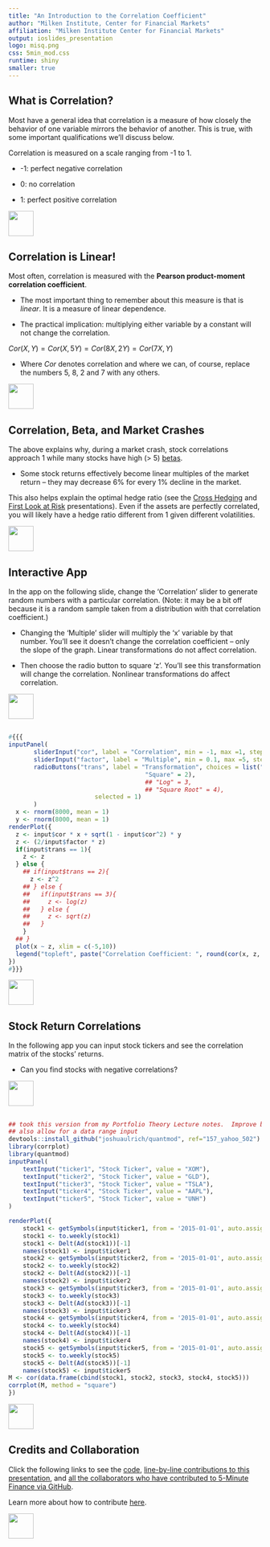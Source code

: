 ```yaml
---
title: "An Introduction to the Correlation Coefficient"
author: "Milken Institute, Center for Financial Markets"
affiliation: "Milken Institute Center for Financial Markets"
output: ioslides_presentation
logo: misq.png
css: 5min_mod.css
runtime: shiny
smaller: true
---
```


## What is Correlation?

Most have a general idea that correlation is a measure of how closely the behavior of one variable mirrors the behavior of another.  This is true, with some important qualifications we'll discuss below.  

Correlation is measured on a scale ranging from -1 to 1.  

-  -1: perfect negative correlation

-  0: no correlation
  
-  1: perfect positive correlation

<div class="MIfooter"><img src="mi.png" style="height:50px;"></div> 

## Correlation is Linear!

Most often, correlation is measured with the **Pearson product-moment correlation coefficient**.

- The most important thing to remember about this measure is that is *linear*.  It is a measure of linear dependence.  

- The practical implication:  multiplying either variable by a constant will not change the correlation.  

$Cor(X, Y) = Cor(X, 5Y) = Cor(8X, 2Y) = Cor(7X, Y)$  

- Where $Cor$ denotes correlation and where we can, of course, replace the numbers 5, 8, 2 and 7 with any others.

<div class="MIfooter"><img src="mi.png" style="height:50px;"></div> 

## Correlation, Beta, and Market Crashes

The above explains why, during a market crash, stock correlations approach 1 while many stocks have high (> 5) [betas](http://www.5minutefinance.org/concepts/the-capital-asset-pricing-model).

- Some stock returns effectively become linear multiples of the market return -- they may decrease 6\% for every 1\% decline in the market.

This also helps explain the optimal hedge ratio (see the [Cross Hedging](http://www.5minutefinance.org/concepts/cross-hedging) and [First Look at Risk](http://www.5minutefinance.org/concepts/intro-risk) presentations). Even if the assets are perfectly correlated, you will likely have a hedge ratio different from 1 given different volatilities.

<div class="MIfooter"><img src="mi.png" style="height:50px;"></div> 

## Interactive App

In the app on the following slide, change the 'Correlation' slider to generate random numbers with a particular correlation. (Note: it may be a bit off because it is a random sample taken from a distribution with that correlation coefficient.)

-  Changing the 'Multiple' slider will multiply the 'x' variable by that number.  You'll see it doesn't change the correlation coefficient -- only the slope of the graph. Linear transformations do not affect correlation.

-  Then choose the radio button to square 'z'.  You'll see this transformation will change the correlation.  Nonlinear transformations do affect correlation. 

<div class="MIfooter"><img src="mi.png" style="height:50px;"></div> 

##

```r
#{{{
inputPanel(
	   sliderInput("cor", label = "Correlation", min = -1, max =1, step = .01, value = 0),
	   sliderInput("factor", label = "Multiple", min = 0.1, max =5, step = .1, value = 1),
	   radioButtons("trans", label = "Transformation", choices = list("None" =1,
									  "Square" = 2),
									  ## "Log" = 3,
									  ## "Square Root" = 4),
                        selected = 1)
	   )
  x <- rnorm(8000, mean = 1)
  y <- rnorm(8000, mean = 1)
renderPlot({
  z <- input$cor * x + sqrt(1 - input$cor^2) * y
  z <- (2/input$factor * z)
  if(input$trans == 1){
    z <- z
  } else {
    ## if(input$trans == 2){
      z <- z^2
    ## } else {
    ##   if(input$trans == 3){
    ##     z <- log(z)
    ##   } else {
    ##     z <- sqrt(z)
    ##   }
    }
  ## }
  plot(x ~ z, xlim = c(-5,10))
  legend("topleft", paste("Correlation Coefficient: ", round(cor(x, z, method = "pearson"), 2), sep = ""))
})
#}}}
```


<div class="MIfooter"><img src="mi.png" style="height:50px;"></div> 

##  Stock Return Correlations

In the following app you can input stock tickers and see the correlation matrix of the stocks' returns.  

- Can you find stocks with negative correlations?


<div class="MIfooter"><img src="mi.png" style="height:50px;"></div> 

##

```r
## took this version from my Portfolio Theory Lecture notes.  Improve by allowing for an arbitrary number of inputs with a selectizeInput()
## also allow for a data range input
devtools::install_github("joshuaulrich/quantmod", ref="157_yahoo_502")
library(corrplot)
library(quantmod)
inputPanel(
    textInput("ticker1", "Stock Ticker", value = "XOM"),
    textInput("ticker2", "Stock Ticker", value = "GLD"),
    textInput("ticker3", "Stock Ticker", value = "TSLA"),
    textInput("ticker4", "Stock Ticker", value = "AAPL"),
    textInput("ticker5", "Stock Ticker", value = "UNH")
)

renderPlot({
    stock1 <- getSymbols(input$ticker1, from = '2015-01-01', auto.assign = FALSE)
    stock1 <- to.weekly(stock1)
    stock1 <- Delt(Ad(stock1))[-1]
    names(stock1) <- input$ticker1
    stock2 <- getSymbols(input$ticker2, from = '2015-01-01', auto.assign = FALSE)
    stock2 <- to.weekly(stock2)
    stock2 <- Delt(Ad(stock2))[-1]
    names(stock2) <- input$ticker2
    stock3 <- getSymbols(input$ticker3, from = '2015-01-01', auto.assign = FALSE)
    stock3 <- to.weekly(stock3)
    stock3 <- Delt(Ad(stock3))[-1]
    names(stock3) <- input$ticker3
    stock4 <- getSymbols(input$ticker4, from = '2015-01-01', auto.assign = FALSE)
    stock4 <- to.weekly(stock4)
    stock4 <- Delt(Ad(stock4))[-1]
    names(stock4) <- input$ticker4
    stock5 <- getSymbols(input$ticker5, from = '2015-01-01', auto.assign = FALSE)
    stock5 <- to.weekly(stock5)
    stock5 <- Delt(Ad(stock5))[-1]
    names(stock5) <- input$ticker5
M <- cor(data.frame(cbind(stock1, stock2, stock3, stock4, stock5)))
corrplot(M, method = "square")
})
```

<div class="MIfooter"><img src="mi.png" style="height:50px;"></div> 

## Credits and Collaboration

Click the following links to see the [code](https://github.com/FinancialMarkets/5MinuteFinance/blob/master/EEconometrics/what_is_correlation/basic_correlation.Rmd), [line-by-line contributions to this presentation](https://github.com/FinancialMarkets/5MinuteFinance/blame/master/Econometrics/what_is_correlation/basic_correlation.Rmd), and [all the collaborators who have contributed to 5-Minute Finance via GitHub](https://github.com/FinancialMarkets/5MinuteFinance/graphs/contributors).

Learn more about how to contribute [here](http://www.5minutefinance.org/how-to-contribute).

<div class="MIfooter"><img src="mi.png" style="height:50px;"></div> 
